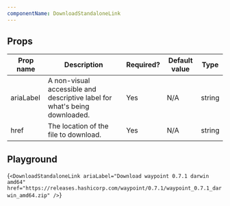 ```yaml
---
componentName: DownloadStandaloneLink
---
```


## Props

| Prop name | Description                                                                | Required? | Default value | Type   |
| --------- | -------------------------------------------------------------------------- | --------- | ------------- | ------ |
| ariaLabel | A non-visual accessible and descriptive label for what's being downloaded. | Yes       | N/A           | string |
| href      | The location of the file to download.                                      | Yes       | N/A           | string |

## Playground

<LiveComponent>{`
<DownloadStandaloneLink
  ariaLabel="Download waypoint 0.7.1 darwin amd64"
  href="https://releases.hashicorp.com/waypoint/0.7.1/waypoint_0.7.1_darwin_amd64.zip"
/>
`}</LiveComponent>
